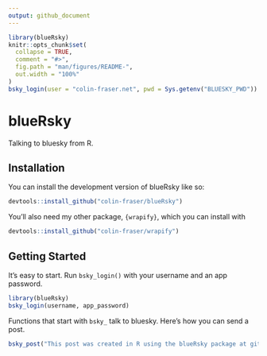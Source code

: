 ```yaml
---
output: github_document
---
```


<!-- README.md is generated from README.Rmd. Please edit that file -->

```r
library(blueRsky)
knitr::opts_chunk$set(
  collapse = TRUE,
  comment = "#>",
  fig.path = "man/figures/README-",
  out.width = "100%"
)
bsky_login(user = "colin-fraser.net", pwd = Sys.getenv("BLUESKY_PWD"))
```

# blueRsky

<!-- badges: start -->

<!-- badges: end -->

Talking to bluesky from R.

## Installation

You can install the development version of blueRsky like so:

``` r
devtools::install_github("colin-fraser/blueRsky")
```

You'll also need my other package, `{wrapify}`, which you can install with

``` r
devtools::install_github("colin-fraser/wrapify")
```

## Getting Started

It's easy to start. Run `bsky_login()` with your username and an app password.

``` r
library(blueRsky)
bsky_login(username, app_password)
```

Functions that start with `bsky_` talk to bluesky. Here's how you can send a post.

``` r
bsky_post("This post was created in R using the blueRsky package at github.com/colin-fraser/blueRsky")
```
